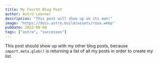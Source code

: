 ---
title: My Fourth Blog Post
author: Astro Learner
description: "This post will show up on its own!"
image: "https://docs.astro.build/assets/rose.webp"
pubDate: 2022-08-08
tags: ["astro", "successes"]
---

This post should show up with my other blog posts, because `import.meta.glob()` is returning a list of all my posts in order to create my list.
